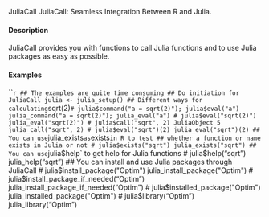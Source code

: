 JuliaCall JuliaCall: Seamless Integration Between R and Julia.

#### Description

JuliaCall provides you with functions to call Julia functions and to use Julia packages as easy as
possible.

#### Examples
```r

## The examples are quite time consuming
## Do initiation for JuliaCall
julia <- julia_setup()
## Different ways for calculating `sqrt(2)`
# julia$command("a = sqrt(2)"); julia$eval("a")
julia_command("a = sqrt(2)"); julia_eval("a")
# julia$eval("sqrt(2)")
julia_eval("sqrt(2)")
# julia$call("sqrt", 2)
JuliaObject 5
julia_call("sqrt", 2)
# julia$eval("sqrt")(2)
julia_eval("sqrt")(2)
## You can use `julia_exists` as `exists` in R to test
## whether a function or name exists in Julia or not
# julia$exists("sqrt")
julia_exists("sqrt")
## You can use `julia$help` to get help for Julia functions
# julia$help("sqrt")
julia_help("sqrt")
## You can install and use Julia packages through JuliaCall
# julia$install_package("Optim")
julia_install_package("Optim")
# julia$install_package_if_needed("Optim")
julia_install_package_if_needed("Optim")
# julia$installed_package("Optim")
julia_installed_package("Optim")
# julia$library("Optim")
julia_library("Optim")

